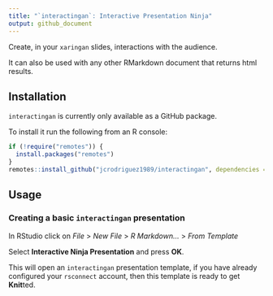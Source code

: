 ```yaml
---
title: "`interactingan`: Interactive Presentation Ninja"
output: github_document
---
```


Create, in your `xaringan` slides, interactions with the audience.

It can also be used with any other RMarkdown document that returns html results.

## Installation

`interactingan` is currently only available as a GitHub package.

To install it run the following from an R console:

```r
if (!require("remotes")) {
  install.packages("remotes")
}
remotes::install_github("jcrodriguez1989/interactingan", dependencies = TRUE)
```

## Usage

### Creating a basic `interactingan` presentation

In RStudio click on *File* > *New File* > *R Markdown...* > *From Template*

Select **Interactive Ninja Presentation** and press **OK**.

This will open an `interactingan` presentation template, if you have already
configured your `rsconnect` account, then this template is ready to get 
**Knit**ted.
